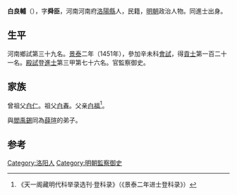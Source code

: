 {{Otheruses|other=名为白舜臣的其他人物|白舜臣}}

'''白良輔'''（{{bd|1425年||？}}），字'''舜臣'''，河南河南府[[洛陽縣|洛陽縣]]人，民籍，[[明朝|明朝]]政治人物。同進士出身。

== 生平 ==
河南鄉試第三十九名。[[景泰|景泰]]二年（1451年），參加辛未科[[會試|會試]]，得[[貢士|貢士]]第一百二十一名。[[殿試|殿試]]登[[進士|進士]]第三甲第七十六名。官監察御史。

== 家族 ==
曾祖父[[白仁|白仁]]。祖父[[白春|白春]]。父亲[[白福|白福]]<ref>《天一阁藏明代科举录选刊·登科录》（《景泰二年进士登科录》）</ref>。

與[[閻禹錫|閻禹錫]]同為[[薛瑄|薛瑄]]的弟子。

==参考==
{{reflist}}

{{景泰二年辛未科殿試金榜}}

{{Authority control}}

{{DEFAULTSORT:Bai白}}

[[Category:洛阳人|Category:洛阳人]]
[[Category:明朝監察御史|Category:明朝監察御史]]


{{明朝人物小作品}}